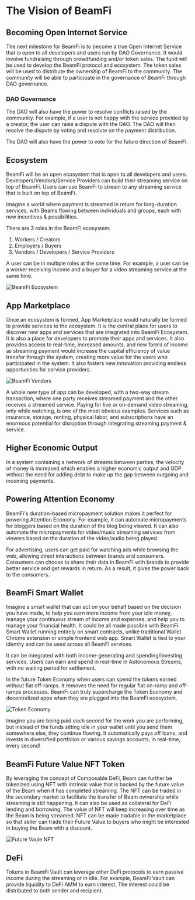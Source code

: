 # The Vision of BeamFi

## Becoming Open Internet Service

The next milestone for BeamFi is to become a true Open Internet Service that is open to all developers and users run by DAO Governance. It would involve fundraising through crowdfunding and/or token sales. The fund will be used to develop the BeamFi protocol and ecosystem. The token sales will be used to distribute the ownership of BeamFi to the community. The community will be able to participate in the governance of BeamFi through DAO governance.

### DAO Governance

The DAO will also have the power to resolve conflicts raised by the community. For example, if a user is not happy with the service provided by a creator, the user can raise a dispute with the DAO. The DAO will then resolve the dispute by voting and resolute on the payment distribution.

The DAO will also have the power to vote for the future direction of BeamFi.

## Ecosystem

BeamFi will be an open ecosystem that is open to all developers and users. Developers/Vendors/Service Providers can build their streaming service on top of BeamFi. Users can use BeamFi to stream to any streaming service that is built on top of BeamFi.

Imagine a world where payment is streamed in return for long-duration services, with Beams flowing between individuals and groups, each with new incentives & possibilities.

There are 3 roles in the BeamFi ecosystem:

1. Workers / Creators
2. Employers / Buyers
3. Vendors / Developers / Service Providers

A user can be in multiple roles at the same time. For example, a user can be a worker receiving income and a buyer for a video streaming service at the same time.

![BeamFi Ecosystem](/ecosystem.png)

## App Marketplace

Once an ecosystem is formed, App Marketplace would naturally be formed to provide services to the ecosystem. It is the central place for users to discover new apps and services that are integrated into BeamFi Ecosystem. It is also a place for developers to promote their apps and services. It also provides access to real-time, increased amounts, and new forms of income as streaming payment would increase the capital efficiency of value transfer through the system, creating more value for the users who participated in the system. It also fosters new innovation providing endless opportunities for service providers.

![BeamFi Vendors](/vendors.png)

A whole new type of app can be developed, with a two-way stream transaction, where one party receives streamed payment and the other receives a streamed service. Paying for live or on-demand video streaming, only while watching, is one of the most obvious examples. Services such as insurance, storage, renting, physical labor, and subscriptions have an enormous potential for disruption through integrating streaming payment & service.

## Higher Economic Output

In a system containing a network of streams between parties, the velocity of money is increased which enables a higher economic output and GDP without the need for adding debt to make up the gap between outgoing and incoming payments.

## Powering Attention Economy

BeamFi's duration-based micropayment solution makes it perfect for powering Attention Economy. For example, it can automate micropayments for bloggers based on the duration of the blog being viewed. It can also automate the micropayments for video/music streaming services from viewers based on the duration of the video/audio being played.

For advertising, users can get paid for watching ads while browsing the web, allowing direct interactions between brands and consumers. Consumers can choose to share their data in BeamFi with brands to provide better service and get rewards in return. As a result, it gives the power back to the consumers.

## BeamFi Smart Wallet

Imagine a smart wallet that can act on your behalf based on the decision you have made, to help you earn more income from your idle money, manage your continuous stream of income and expenses, and help you to manage your financial health. It could be all made possible with BeamFi Smart Wallet running entirely on smart contracts, unlike traditional Wallet Chrome extension or simple frontend web app. Smart Wallet is tied to your identity and can be used across all BeamFi services.

It can be integrated with both income-generating and spending/investing services. Users can earn and spend in real-time in Autonomous Streams, with no waiting period for settlement.

In the future Token Economy when users can spend the tokens earned without fiat off-ramps. It removes the need for regular fiat on-ramp and off-ramps processes. BeamFi can truly supercharge the Token Economy and decentralized apps when they are plugged into the BeamFi ecosystem.

![Token Economy](/token-economy.png)

Imagine you are being paid each second for the work you are performing, but instead of the funds sitting idle in your wallet until you send them somewhere else, they continue flowing. It automatically pays off loans, and invests in diversified portfolios or various savings accounts, in real-time, every second!

## BeamFi Future Value NFT Token

By leveraging the concept of Composable DeFi, Beam can further be tokenized using NFT with intrinsic value that is backed by the future value of the Beam when it has completed streaming. The NFT can be traded in the secondary market to facilitate the transfer of Beam ownership while streaming is still happening. It can also be used as collateral for DeFi lending and borrowing. The value of NFT will keep increasing over time as the Beam is being streamed. NFT can be made tradable in the marketplace so that seller can trade their Future Value to buyers who might be interested in buying the Beam with a discount.

![Future Vaule NFT](/futurevalue-nft.png)

## DeFi

Tokens in BeamFi Vault can leverage other DeFi protocols to earn passive income during the streaming or in idle. For example, BeamFi Vault can provide liquidity to DeFi AMM to earn interest. The interest could be distributed to both sender and recipient.
